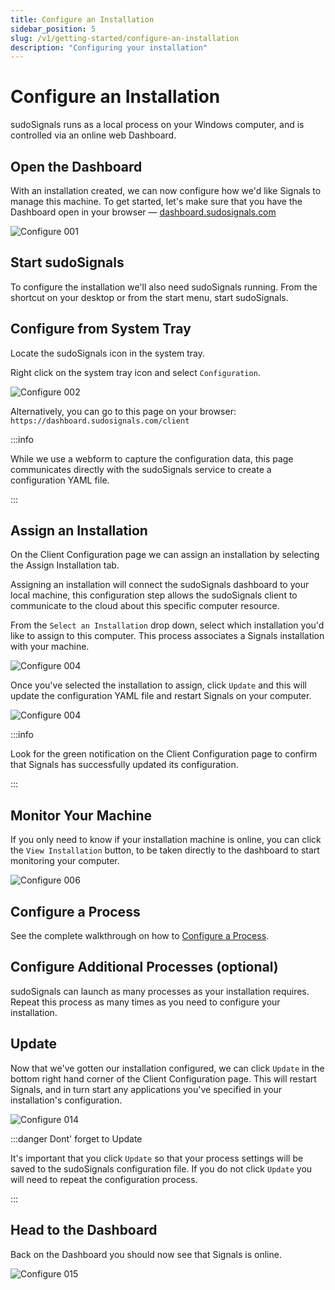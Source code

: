 ```yaml
---
title: Configure an Installation
sidebar_position: 5
slug: /v1/getting-started/configure-an-installation
description: "Configuring your installation"
---
```


# Configure an Installation

sudoSignals runs as a local process on your Windows computer, and is controlled via an online web Dashboard.

## Open the Dashboard

With an installation created, we can now configure how we'd like Signals to manage this machine. To get started, let's make sure that you have the Dashboard open in your browser — [dashboard.sudosignals.com](https://dashboard.sudosignals.com/)

![Configure 001](/img/configure-installation/configure-001.png)

## Start sudoSignals

To configure the installation we'll also need sudoSignals running. From the shortcut on your desktop or from the start menu, start sudoSignals.

## Configure from System Tray

Locate the sudoSignals icon in the system tray.

Right click on the system tray icon and select `Configuration`.

![Configure 002](/img/configure-installation/configure-002.png)


Alternatively, you can go to this page on your browser:  
`https://dashboard.sudosignals.com/client`

:::info

While we use a webform to capture the configuration data, this page communicates directly with the sudoSignals service to create a configuration YAML file. 

:::

## Assign an Installation

On the Client Configuration page we can assign an installation by selecting the Assign Installation tab.

Assigning an installation will connect the sudoSignals dashboard to your local machine, this configuration step allows the sudoSignals client to communicate to the cloud about this specific computer resource. 

From the `Select an Installation` drop down, select which installation you'd like to assign to this computer. This process associates a Signals installation with your machine.

![Configure 004](/img/configure-installation/configure-004.png)

Once you've selected the installation to assign, click `Update` and this will update the configuration YAML file and restart Signals on your computer. 

![Configure 004](/img/configure-installation/configure-005.png)

:::info

Look for the green notification on the Client Configuration page to confirm that Signals has successfully updated its configuration. 

:::

## Monitor Your Machine

If you only need to know if your installation machine is online, you can click the `View Installation` button, to be taken directly to the dashboard to start monitoring your computer. 

![Configure 006](/img/configure-installation/configure-006.png)

## Configure a Process
See the complete walkthrough on how to [Configure a Process](/v1/getting-started/configure-an-installation/configure-a-process).

## Configure Additional Processes (optional)

sudoSignals can launch as many processes as your installation requires. Repeat this process as many times as you need to configure your installation. 

## Update

Now that we've gotten our installation configured, we can click `Update` in the bottom right hand corner of the Client Configuration page. This will restart Signals, and in turn start any applications you've specified in your installation's configuration. 

![Configure 014](/img/configure-installation/configure-014.png)

:::danger Dont' forget to Update

It's important that you click `Update` so that your process settings will be saved to the sudoSignals configuration file. If you do not click `Update` you will need to repeat the configuration process.

:::

## Head to the Dashboard

Back on the Dashboard you should now see that Signals is online.

![Configure 015](/img/configure-installation/configure-015.png)

